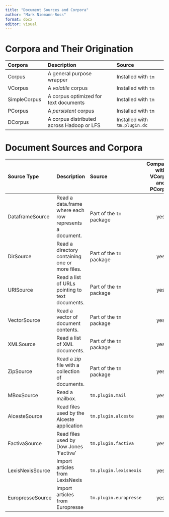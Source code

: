 ```yaml
---
title: "Document Sources and Corpora"
author: "Mark Niemann-Ross"
format: docx
editor: visual
---
```


# Corpora and Their Origination

| Corpora      | Description                               | Source                        |
|:-----------------|:------------------------------|:----------------------|
| Corpus       | A general purpose wrapper                 | Installed with `tm`           |
| VCorpus      | A *volatile* corpus                       | Installed with `tm`           |
| SimpleCorpus | A corpus optimized for text documents     | Installed with `tm`           |
| PCorpus      | A *persistent* corpus                     | Installed with `tm`           |
| DCorpus      | A corpus distributed across Hadoop or LFS | Installed with `tm.plugin.dc` |

# Document Sources and Corpora

| Source Type      | Description                                             | Source                   | Compatible with VCorpus and PCorpus | Compatible with SimpleCorpus |
|:--------------|:--------------|:--------------|:-------------:|:-------------:|
| DataframeSource  | Read a data.frame where each row represents a document. | Part of the `tm` package |                 yes                 |             yes              |
| DirSource        | Read a directory containing one or more files.          | Part of the `tm` package |                 yes                 |             yes              |
| URISource        | Read a list of URLs pointing to text documents.         | Part of the `tm` package |                 yes                 |              no              |
| VectorSource     | Read a vector of document contents.                     | Part of the `tm` package |                 yes                 |             yes              |
| XMLSource        | Read a list of XML documents.                           | Part of the `tm` package |                 yes                 |              no              |
| ZipSource        | Read a zip file with a collection of documents.         | Part of the `tm` package |                 yes                 |              no              |
| MBoxSource       | Read a mailbox.                                         | `tm.plugin.mail`         |                 yes                 |              no              |
| AlcesteSource    | Read files used by the Alceste application              | `tm.plugin.alceste`      |                 yes                 |              no              |
| FactivaSource    | Read files used by Dow Jones 'Factiva'                  | `tm.plugin.factiva`      |                 yes                 |              no              |
| LexisNexisSource | Import articles from LexisNexis                         | `tm.plugin.lexisnexis`   |                 yes                 |              no              |
| EuropresseSource | Import articles from Europresse                         | `tm.plugin.europresse`   |                 yes                 |              no              |
